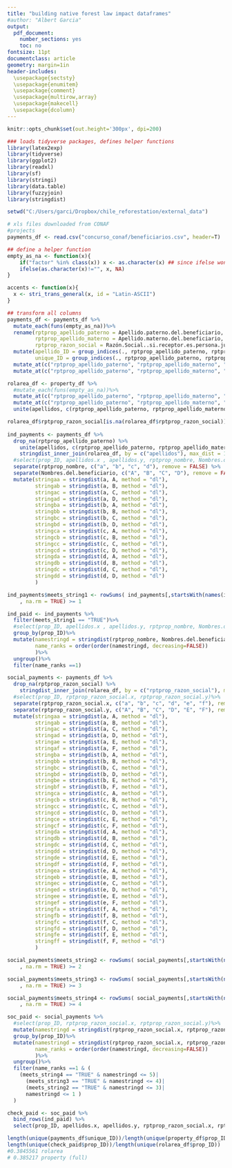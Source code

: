 ```yaml
---
title: "building native forest law impact dataframes"
#author: "Albert Garcia"
output:
  pdf_document:
    number_sections: yes
    toc: no
fontsize: 11pt    
documentclass: article
geometry: margin=1in
header-includes: 
  \usepackage{sectsty}
  \usepackage{enumitem}
  \usepackage{comment}
  \usepackage{multirow,array}
  \usepackage{makecell}
  \usepackage{dcolumn}
---
```


```r
knitr::opts_chunk$set(out.height='300px', dpi=200)

### loads tidyverse packages, defines helper functions
library(latex2exp)
library(tidyverse)
library(ggplot2)
library(readxl)
library(sf)
library(stringi)
library(data.table)
library(fuzzyjoin)
library(stringdist)

```

```r
setwd("C:/Users/garci/Dropbox/chile_reforestation/external_data")

# xls files downloaded from CONAF
#projects
payments_df <- read.csv("concurso_conaf/beneficiarios.csv", header=T)

## define a helper function
empty_as_na <- function(x){
    if("factor" %in% class(x)) x <- as.character(x) ## since ifelse wont work with factors
    ifelse(as.character(x)!="", x, NA)
}

accents <- function(x){
  x <- stri_trans_general(x, id = "Latin-ASCII")
}

## transform all columns
payments_df <- payments_df %>% 
  mutate_each(funs(empty_as_na))%>%
  rename(rptprop_apellido_paterno = Apellido.paterno.del.beneficiario,
         rptprop_apellido_materno = Apellido.materno.del.beneficiario,
         rptprop_razon_social = Razón.Social..si.receptor.es.persona.jurídica)%>%
  mutate(apellido_ID = group_indices(., rptprop_apellido_paterno, rptprop_apellido_materno),
         unique_ID = group_indices(., rptprop_apellido_paterno, rptprop_apellido_materno, Nombres.del.beneficiario))%>%
  mutate_at(c("rptprop_apellido_paterno", "rptprop_apellido_materno", "rptprop_razon_social", "Nombres.del.beneficiario"), accents)%>%
  mutate_at(c("rptprop_apellido_paterno", "rptprop_apellido_materno", "rptprop_razon_social", "Nombres.del.beneficiario"), tolower)

rolarea_df <- property_df %>%
  #mutate_each(funs(empty_as_na))%>%
  mutate_at(c("rptprop_apellido_paterno", "rptprop_apellido_materno", "rptprop_razon_social", "rptprop_nombre"), accents)%>%
  mutate_at(c("rptprop_apellido_paterno", "rptprop_apellido_materno", "rptprop_razon_social", "rptprop_nombre"), tolower)%>%
  unite(apellidos, c(rptprop_apellido_paterno, rptprop_apellido_materno), sep = " ", remove = FALSE)

rolarea_df$rptprop_razon_social[is.na(rolarea_df$rptprop_razon_social)] <- "empty_string"
  
ind_payments <- payments_df %>%
  drop_na(rptprop_apellido_paterno) %>%
    unite(apellidos, c(rptprop_apellido_paterno, rptprop_apellido_materno), sep = " ", remove = FALSE)%>%
    stringdist_inner_join(rolarea_df, by = c("apellidos"), max_dist = 1)%>%
  #select(prop_ID, apellidos.x , apellidos.y, rptprop_nombre, Nombres.del.beneficiario)%>%
  separate(rptprop_nombre, c("a", "b", "c", "d"), remove = FALSE) %>%
  separate(Nombres.del.beneficiario, c("A", "B", "C", "D"), remove = FALSE) %>%
  mutate(stringaa = stringdist(a, A, method = "dl"), 
         stringab = stringdist(a, B, method = "dl"),
         stringac = stringdist(a, C, method = "dl"),
         stringad = stringdist(a, D, method = "dl"),
         stringba = stringdist(b, A, method = "dl"),
         stringbb = stringdist(b, B, method = "dl"),
         stringbc = stringdist(b, C, method = "dl"),
         stringbd = stringdist(b, D, method = "dl"),
         stringca = stringdist(c, A, method = "dl"),
         stringcb = stringdist(c, B, method = "dl"),
         stringcc = stringdist(c, C, method = "dl"),
         stringcd = stringdist(c, D, method = "dl"),
         stringda = stringdist(d, A, method = "dl"),
         stringdb = stringdist(d, B, method = "dl"),
         stringdc = stringdist(d, C, method = "dl"),
         stringdd = stringdist(d, D, method = "dl")
         )

ind_payments$meets_string1 <- rowSums( ind_payments[,startsWith(names(ind_payments),"string")] <= 1
    , na.rm = TRUE) >= 1

ind_paid <- ind_payments %>%
  filter(meets_string1 == "TRUE")%>%
  #select(prop_ID, apellidos.x , apellidos.y, rptprop_nombre, Nombres.del.beneficiario)%>%
  group_by(prop_ID)%>%
  mutate(namestringd = stringdist(rptprop_nombre, Nombres.del.beneficiario, method = "dl"),
         name_ranks = order(order(namestringd, decreasing=FALSE))
         )%>%
  ungroup()%>%
  filter(name_ranks ==1)

social_payments <- payments_df %>%
  drop_na(rptprop_razon_social) %>%
    stringdist_inner_join(rolarea_df, by = c("rptprop_razon_social"), max_dist = 20)%>%
  #select(prop_ID, rptprop_razon_social.x, rptprop_razon_social.y)%>%
  separate(rptprop_razon_social.x, c("a", "b", "c", "d", "e", "f"), remove = FALSE) %>%
  separate(rptprop_razon_social.y, c("A", "B", "C", "D", "E", "F"), remove = FALSE) %>%
  mutate(stringaa = stringdist(a, A, method = "dl"), 
         stringab = stringdist(a, B, method = "dl"),
         stringac = stringdist(a, C, method = "dl"),
         stringad = stringdist(a, D, method = "dl"),
         stringae = stringdist(a, E, method = "dl"),
         stringaf = stringdist(a, F, method = "dl"),
         stringba = stringdist(b, A, method = "dl"),
         stringbb = stringdist(b, B, method = "dl"),
         stringbc = stringdist(b, C, method = "dl"),
         stringbd = stringdist(b, D, method = "dl"),
         stringbe = stringdist(b, E, method = "dl"),
         stringbf = stringdist(b, F, method = "dl"),
         stringca = stringdist(c, A, method = "dl"),
         stringcb = stringdist(c, B, method = "dl"),
         stringcc = stringdist(c, C, method = "dl"),
         stringcd = stringdist(c, D, method = "dl"),
         stringce = stringdist(c, E, method = "dl"),
         stringcf = stringdist(c, F, method = "dl"),
         stringda = stringdist(d, A, method = "dl"),
         stringdb = stringdist(d, B, method = "dl"),
         stringdc = stringdist(d, C, method = "dl"),
         stringdd = stringdist(d, D, method = "dl"),
         stringde = stringdist(d, E, method = "dl"),
         stringdf = stringdist(d, F, method = "dl"),
         stringea = stringdist(e, A, method = "dl"), 
         stringeb = stringdist(e, B, method = "dl"),
         stringec = stringdist(e, C, method = "dl"),
         stringed = stringdist(e, D, method = "dl"),
         stringee = stringdist(e, E, method = "dl"),
         stringef = stringdist(e, F, method = "dl"),
         stringfa = stringdist(f, A, method = "dl"), 
         stringfb = stringdist(f, B, method = "dl"),
         stringfc = stringdist(f, C, method = "dl"),
         stringfd = stringdist(f, D, method = "dl"),
         stringfe = stringdist(f, E, method = "dl"),
         stringff = stringdist(f, F, method = "dl")
         )

social_payments$meets_string2 <- rowSums( social_payments[,startsWith(names(social_payments),"string")] == 0
    , na.rm = TRUE) >= 2

social_payments$meets_string3 <- rowSums( social_payments[,startsWith(names(social_payments),"string")] <= 1
    , na.rm = TRUE) >= 3

social_payments$meets_string4 <- rowSums( social_payments[,startsWith(names(social_payments),"string")] <= 1
    , na.rm = TRUE) >= 4

soc_paid <- social_payments %>%
  #select(prop_ID, rptprop_razon_social.x, rptprop_razon_social.y)%>%
  mutate(namestringd = stringdist(rptprop_razon_social.x, rptprop_razon_social.y))%>%
  group_by(prop_ID)%>%
  mutate(namestringd = stringdist(rptprop_razon_social.x, rptprop_razon_social.y, method = "dl"),
         name_ranks = order(order(namestringd, decreasing=FALSE))
         )%>%
  ungroup()%>%
  filter(name_ranks ==1 & (
    (meets_string4 == "TRUE" & namestringd <= 5)|
      (meets_string3 == "TRUE" & namestringd <= 4)|
      (meets_string2 == "TRUE" & namestringd <= 3)|
      namestringd <= 1 )
  )

check_paid <- soc_paid %>%
  bind_rows(ind_paid) %>%
  select(prop_ID, apellidos.x, apellidos.y, rptprop_razon_social.x, rptprop_razon_social.y, rptprop_nombre, Nombres.del.beneficiario, rptpro_ano, name_ranks, Acto.por.el.cual.se.otorgó, namestringd, meets_string1, meets_string2, meets_string3, meets_string4)

length(unique(payments_df$unique_ID))/length(unique(property_df$prop_ID))#0.4496585
length(unique(check_paid$prop_ID))/length(unique(rolarea_df$prop_ID))
#0.3845561 rolarea
# 0.385217 property (full)
  
```

